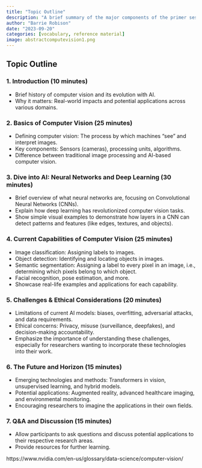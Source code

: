 ```yaml
---
title: "Topic Outline"
description: "A brief summary of the major components of the primer session."
author: "Barrie Robison"
date: "2023-09-20"
categories: [vocabulary, reference material]
image: abstractcomputevision1.png
---
```


## Topic Outline


### 1. Introduction (10 minutes)
- Brief history of computer vision and its evolution with AI.
- Why it matters: Real-world impacts and potential applications across various domains.

### 2. Basics of Computer Vision (25 minutes)
- Defining computer vision: The process by which machines "see" and interpret images.
- Key components: Sensors (cameras), processing units, algorithms.
- Difference between traditional image processing and AI-based computer vision.

### 3. Dive into AI: Neural Networks and Deep Learning (30 minutes)
- Brief overview of what neural networks are, focusing on Convolutional Neural Networks (CNNs).
- Explain how deep learning has revolutionized computer vision tasks.
- Show simple visual examples to demonstrate how layers in a CNN can detect patterns and features (like edges, textures, and objects).

### 4. Current Capabilities of Computer Vision (25 minutes)
- Image classification: Assigning labels to images.
- Object detection: Identifying and locating objects in images.
- Semantic segmentation: Assigning a label to every pixel in an image, i.e., determining which pixels belong to which object.
- Facial recognition, pose estimation, and more.
- Showcase real-life examples and applications for each capability.

### 5. Challenges & Ethical Considerations (20 minutes)
- Limitations of current AI models: biases, overfitting, adversarial attacks, and data requirements.
- Ethical concerns: Privacy, misuse (surveillance, deepfakes), and decision-making accountability.
- Emphasize the importance of understanding these challenges, especially for researchers wanting to incorporate these technologies into their work.

### 6. The Future and Horizon (15 minutes)
- Emerging technologies and methods: Transformers in vision, unsupervised learning, and hybrid models.
- Potential applications: Augmented reality, advanced healthcare imaging, and environmental monitoring.
- Encouraging researchers to imagine the applications in their own fields.

### 7. Q&A and Discussion (15 minutes)
- Allow participants to ask questions and discuss potential applications to their respective research areas.
- Provide resources for further learning.



https://www.nvidia.com/en-us/glossary/data-science/computer-vision/




